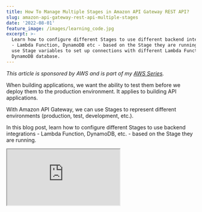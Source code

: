 ```yaml
---
title: How To Manage Multiple Stages in Amazon API Gateway REST API?
slug: amazon-api-gateway-rest-api-multiple-stages
date: '2022-08-01'
feature_image: /images/learning_code.jpg
excerpt: >-
  Learn how to configure different Stages to use different backend integrations
  - Lambda Function, DynamoDB etc - based on the Stage they are running. We will
  use Stage variables to set up connections with different Lambda Functions and
  DynamoDB database.
---
```

_This article is sponsored by AWS and is part of my [AWS Series](/tag/aws/)._

When building applications, we want the ability to test them before we deploy them to the production environment. It applies to building API applications.

With Amazon API Gateway, we can use Stages to represent different environments (production, test, development, etc.).

In this blog post, learn how to configure different Stages to use backend integrations - Lambda Function, DynamoDB, etc. - based on the Stage they are running.

<iframe src="https://www.youtube.com/embed/13Urq-AqH8M" />

In a previous post, we learned [how to build an API Gateway REST API Using AWS Lambda Proxy Integration](/blog/amazon-api-gateway-rest-api-lambda-proxy-integration/). We learned how to handle the API Gateway requests in a Lambda function built in .NET, connect to a DynamoDB table and perform CRUD operations.

[

How To Build an API Gateway REST API Using AWS Lambda Proxy Integration?

In this post, you will learn how to build a REST API using Amazon API Gateway with AWS Lambda Proxy integration built in .NET Core. Learn how to build and set up the Lambda integration, connect to a DynamoDB database and perform CRUD operations.

![](/favicon.ico)Rahul NathRahul Pulikkot Nath

![](/images/aws_lambda.jpg)

](/blog/amazon-api-gateway-rest-api-lambda-proxy-integration)

However, when deploying to multiple Stages, we had one issue -  APIs deployed to different Stages were using the same backend integrations - Lambda Function and DynamoDB table. We want each API Stage to talk to its own backed integration services. This makes each Stage isolated and runs without affecting other Stages.

> _Following a convention when naming resources and services is a good practice._

For this example, I will prefix each resource/service with the name of the Stage it’s running, except for Production. For e.g., A DynamoDB table for the Test environment/Stage will be named _test-User._ The Lambda Function, in this case, will be _test-user-service._

The hyphen in the names to indicate the stage makes the name more readable in the resources list. Choose a convention based on your team preferences.

We can make each Stage interact with their respective integrations services using Stage or Environment variables.

Based on the AWS Services involved and how they are set up in the end-to-end integration, we will need to define these variables at multiple places.

## API Gateway Stages

A Stage is a logical reference to a lifecycle state of your API (for example, `dev`, `prod`, `beta`, `v2`). You can deploy an API to multiple Stages based on your application requirement.

Each Stage allows configuring environment-specific variables, called Stage Variables in API Gateway.

> _[Stage variables](https://docs.aws.amazon.com/apigateway/latest/developerguide/stage-variables.html) are name-value pairs that you can define as configuration attributes associated with a deployment stage of a REST API. They act like environment variables and can be used in your API setup and mapping templates._

### Adding Stage Variables

To create a stage variable, navigate to Stages and the stage you want to add the variable. Under the Stage Variables section, add a new variable.

Below I have added ‘_env_’, an environment variable to indicate the environment the Stage is running.

![Add stage variable to the API Stage. ](/images/api-gateway-rest-api-lambda-proxy-stage-variables.jpg)

The _env_ variable for the Test stage is ‘test-‘.

We can use the env stage variable to prefix the integration services it connects.

E.g., In the test environment, the Lambda Function will be ‘_test-user-service_’, and the DynamoDB table will be _test-User._

### Configure API Integration Using Stage Variables

We can now configure the Method Integration Request on the API Gateway to connect to the stage-specific Lambda Function. For the Test stage, we need it to connect to `test-user-service`, and for the Prod stage, we will connect to the original `user-service`.

Under the Integration Request, when setting the Lambda Function, we can use the Stage Variables to append to the name of the Lambda Function, as shown below.

![Use stage variables to prefix the Lambda Function name when specifying the Integration endpoint in API Gateway REST API Integration Method.](/images/api-gateway-rest-api-lambda-proxy-lambda-method-integration-request-stage-variables.jpg)

So now we have the Lambda Function as `${stageVariables.env}user-service`, which uses the _stageVariables_ object to retrieve the _env_ variable.

On saving the Lambda Function integration with the _stageVariables_ in, it prompts to ensure we add `lambda:InvokeFunction` permissions to the Lambda function manually.

The last time we explicitly selected the Lambda Function for the integration, it automatically set up these permissions.

Since API Gateway cannot determine what values the stage variables will contain, it delegates this responsibility to us to manually set up.

![Add permission to Lambda Function manually for API Gateway to be able to invoke it. When you use stage variables in the lambda name, this dialog prompts up since you need to add in the permissions manually.](/images/api-gateway-rest-api-lambda-proxy-lambda-permissions.jpg)

Later in the post, we will use the above information to set up the Resource-based policy in our Lambda Functions manually.

## Multiple Lambda Functions

Since each Stage connects to its own Lambda Function, we need to deploy the same function code to different Lambda.

[

AWS Lambda For The .NET Developer

Learn to build Serverless Applications on AWS

![](https://www.udemy.com/staticx/udemy/images/v7/apple-touch-icon.png)Udemy

![](https://img-c.udemycdn.com/course/480x270/4689888_b522_4.jpg)

](https://www.udemy.com/course/aws-lambda-dotnet/?referralCode=981481B991C2890BD448)

Based on the Stage the Lambda Function is running on, it needs to also connect to different DynamoDB tables. This also applies to other services if you are using any in your applications.

### Configure DynamoDB Based on Stage

First, create a new DynamoDB table and append the name with our Stage prefix. In this case, it will be _test-User_ Table.

For the Lambda function to be able to talk to the correct DynamoDB table, we need to make sure to append the stage variable to the default table name it uses from the _`User`_ class name.

When setting up the `DynamoDBContext` instance, we can pass a configuration to apply a prefix for table names.

```csharp
public Function()
{
    var environment = Environment.GetEnvironmentVariable("Environment");
    _dynamoDbContext = new DynamoDBContext(new AmazonDynamoDBClient(),
        new DynamoDBContextConfig()
        {
            TableNamePrefix = environment
        });
}

```

Since we are using the environment variable to determine the value to prefix to DynamoDB table names, we can configure this based on the environment the Lambda Function is running for.

You can configure this in AWS Console, under Configuration → Environment Variables.

Below I have set the variable _Environment_ to be ‘_test-’_ for the _test-user-service_ Lambda Function.

![Add environment variable for the Lambda Function from the AWS Console.](/images/api-gateway-rest-api-lambda-proxy-lambda-environment-variable.jpg)

### Configuring Lambda Policies Based on Environment

Now that the Lambda Function connects to the appropriate DynamoDB table based on the Environment variable settle, it also needs to be given the relevant IAM policies to talk to.

Navigate to the Lambda Function in AWS Console, under Configuration → Permissions, and select the Execution Role assigned to the Lambda Function.

This opens the IAM Role, where you can Add additional Permissions to the role.

![Update the Lambda IAM Role to provider permissions to talk to the Stage-specific DynamoDB table. Explicitly select the required permissions and the Resources the Lambda function needs access to.](/images/api-gateway-rest-api-lambda-proxy-lambda-iam-role-stage.jpg)

I’ve added the same set of permissions that we provided when setting up the first Lambda Function [in the previous post](/blog/amazon-api-gateway-rest-api-lambda-proxy-integration/), but to the stage-specific DynamoDB table.

### Setting Up API Gateway and Lambda Permissions

Under Permissions → Resource-based Policy section, add a new permissions.

_A resource-based policy lets you grant permissions to other AWS accounts or services per resource._

You can get the values to fill below from the popup that showed up when we updated the Integration Request to use Stage Variables.

Below, the Source ARN specifies the endpoint ARN details that require access. In this case, all HTTP Methods under the user resource is given access to invoke the Lambda function.

TDK star notation details

![Add a resource-based policy to provide the API Gateway permission to invoke the Lambda Function. The Source ARN specifies the endpoint ARN details that require access. In this case, all HTTP Methods under the user resource is given access to invoke the Lambda function. ](/images/api-gateway-rest-api-lambda-stage-permission.jpg)

## Managing API Deployments

We have successfully configured the different services and resources to connect based on the Stage it’s running on.

Launch the API Gateway URL for the Test stage and make a `GET` and `POST` request to test it. You will see the data retrieved/saved from the _test-User_ table. You can also verify the CloudWatch logs of the _test-user-service_ Lambda Function to make sure they are called.

When making changes to the REST API definitions, you can now first deploy it to the Test stage. Test the changes first, and push it to the Prod stage when ready.

### Rollback Deployments

Under the Deployment History tab for a Stage, you can see all the deployments made to that stage.

It shows the current stage with a checkmark against it. Selecting a different deployment allows changing the deployment to that version.

![Curernt and previous deployment history under API Gateway Stages. Select a different version and deploy that version.](/images/api-gateway-rest-api-deployment-history.jpg)

This allows easy rollback to a previous deployment when needed. But note that this only rollbacks the API Gateway part of the code. If your deployment includes related backend resource changes, you will need to roll them back separately.

When using a build deploy pipeline, you can manage this all together from a single place/release pipeline. I will cover this in a separate blog post.

_Full Source code and demo [available here](https://rahulpnath.visualstudio.com/YouTube%20Samples/_git/api-gateway-rest-lambda-proxy-integration)._

I hope this helps you manage and set up multiple Stages and API Gateway deployments.
